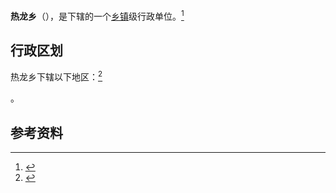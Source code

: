 {{中国乡级行政区|54/23/23/215/000}}

'''热龙乡'''（{{bo|z=ར་ལུང་|w=}}），是{{PRC admin/fullname|54/23/23/215/000|3}}下辖的一个[[乡镇|乡镇]]级行政单位。<ref>{{PRC admin/ref sgc|{{PRC admin/parent|54/23/23/215/000}}}}</ref>

== 行政区划 ==

热龙乡下辖以下地区：<ref>{{PRC admin/ref sgc|54/23/23/215/000}}</ref>

{{PRC admin/children|54/23/23/215/000}}。

== 参考资料 ==

{{reflist}}

{{行政区划小作品}}
{{PRC admin/navcat|54/23/23/215/000}}